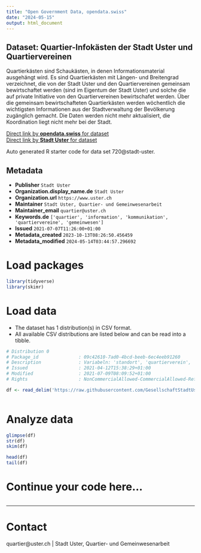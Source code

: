 ```yaml
---
title: "Open Government Data, opendata.swiss"
date: "2024-05-15"
output: html_document
---
```


## Dataset: Quartier-Infokästen der Stadt Uster und Quartiervereinen

Quartierkästen sind Schaukästen, in denen Informationsmaterial ausgehängt wird. Es sind Quartierkästen mit Längen- und Breitengrad verzeichnet, die von der Stadt Uster und den Quartiervereinen gemeinsam bewirtschaftet werden (sind im Eigentum der Stadt Uster) und solche die auf private Initiative von den Quartiervereinen bewirtschafet werden. Über die gemeinsam bewirtschafteten Quartierkästen werden wöchentlich die wichtigsten Informationen aus der Stadtverwaltung der Bevölkerung zugänglich gemacht. Die Daten werden nicht mehr aktualisiert, die Koordination liegt nicht mehr bei der Stadt.

[Direct link by **opendata.swiss** for dataset](https://opendata.swiss/de/dataset/quartier-infokasten-der-stadt-uster-und-quartiervereinen1)<br>
[Direct link by **Stadt Uster** for dataset](https://github.com/GesellschaftStadtUster/quartier_infokaesten)

Auto generated R starter code for data set 720@stadt-uster.

## Metadata

- **Publisher** `Stadt Uster`
- **Organization.display_name.de** `Stadt Uster`
- **Organization.url** `https://www.uster.ch`
- **Maintainer** `Stadt Uster, Quartier- und Gemeinwesenarbeit`
- **Maintainer_email** `quartier@uster.ch`
- **Keywords.de** `['quartier', 'information', 'kommunikation', 'quartiervereine', 'gemeinwesen']`
- **Issued** `2021-07-07T11:26:00+01:00`
- **Metadata_created** `2023-10-13T08:26:50.456459`
- **Metadata_modified** `2024-05-14T03:44:57.296692`


# Load packages

```r

library(tidyverse)
library(skimr)

```

# Load data

-   The dataset has 1 distribution(s) in CSV format.
-   All available CSV distributions are listed below and can be read into a tibble.

```r

# Distribution 0
# Package_id               : 09c42610-7ad0-4bcd-beeb-6ec4eeb91260
# Description              : Variabeln: 'standort', 'quartierverein', 'besitzer' = 'stadt' oder 'quartierverein', 'lat' = Breitengrad, 'lng' = Längengrad, 'bild_kasten' = URL zum Foto des Quartierkastens, 'link_google-streetview' = URL zum Foto des Quartierkastens auf Google Streetview.
# Issued                   : 2021-04-12T15:38:29+01:00
# Modified                 : 2021-07-09T08:09:52+01:00
# Rights                   : NonCommercialAllowed-CommercialAllowed-ReferenceRequired

df <- read_delim('https://raw.githubusercontent.com/GesellschaftStadtUster/quartier_infokaesten/main/liste_quartierinfokaesten.csv')



```

# Analyze data

```r

glimpse(df)
str(df)
skim(df)

head(df)
tail(df)

```

# Continue your code here...

```r

```

------------------------------------------------------------------------

# Contact

quartier@uster.ch | Stadt Uster, Quartier- und Gemeinwesenarbeit
